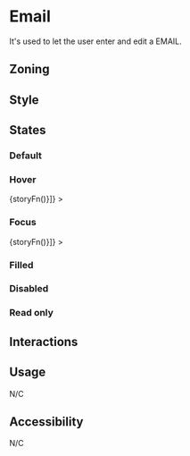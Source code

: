 
<Meta title="Components/Form/Fields/Email" />

# Email

It's used to let the user enter and edit a EMAIL.

## Zoning

## Style

## States

### Default

<Canvas>
	<Story name="default">
		<Form.Email label="Email" placeholder="user@domain.com" />
	</Story>
</Canvas>

### Hover

<Canvas withSource="none">
	<Story
		name="hover"
		decorators={[storyFn => <WithSelector selector=":hover">{storyFn()}</WithSelector>]}
	>
		<Form.Email label="Email" />
	</Story>
</Canvas>

### Focus

<Canvas withSource="none">
	<Story
		name="focus"
		decorators={[storyFn => <WithSelector selector=":focus">{storyFn()}</WithSelector>]}
	>
		<Form.Email label="Email" />
	</Story>
</Canvas>

### Filled

<Canvas>
	<Story name="filled">
		<Form.Email label="Email" value="user@talend.com" />
	</Story>
</Canvas>

### Disabled

<Canvas>
	<Story name="disabled">
		<Form.Email label="Email" value="user@talend.com" disabled />
	</Story>
</Canvas>

### Read only

<Canvas>
	<Story name="read-only">
		<Form.Email label="Email" value="user@talend.com" readOnly />
	</Story>
</Canvas>

## Interactions

## Usage

N/C

## Accessibility

N/C
